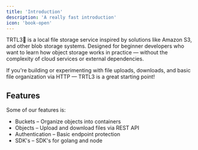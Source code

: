 ```yaml
---
title: 'Introduction'
description: 'A really fast introduction'
icon: 'book-open'
---
```


TRTL3🐢 is a local file storage service inspired by solutions like Amazon S3, and other blob storage systems. Designed for beginner developers who want to learn how object storage works in practice — without the complexity of cloud services or external dependencies.

If you're building or experimenting with file uploads, downloads, and basic file organization via HTTP — TRTL3 is a great starting point!

## Features

Some of our features is:

- Buckets – Organize objects into containers
- Objects – Upload and download files via REST API
- Authentication – Basic endpoint protection
- SDK's – SDK's for golang and node
